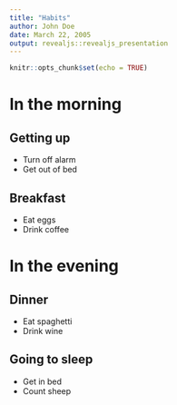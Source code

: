 ```yaml
---
title: "Habits"
author: John Doe
date: March 22, 2005
output: revealjs::revealjs_presentation
---
```


```r
knitr::opts_chunk$set(echo = TRUE)
```

# In the morning

## Getting up

- Turn off alarm
- Get out of bed

## Breakfast

- Eat eggs
- Drink coffee

# In the evening

## Dinner

- Eat spaghetti
- Drink wine

## Going to sleep

- Get in bed
- Count sheep